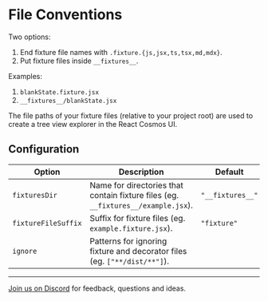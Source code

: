 # File Conventions

Two options:

1. End fixture file names with `.fixture.{js,jsx,ts,tsx,md,mdx}`.
2. Put fixture files inside `__fixtures__`.

Examples:

1. `blankState.fixture.jsx`
2. `__fixtures__/blankState.jsx`

The file paths of your fixture files (relative to your project root) are used to create a tree view explorer in the React Cosmos UI.

## Configuration

| Option              | Description                                                                       | Default          |
| ------------------- | --------------------------------------------------------------------------------- | ---------------- |
| `fixturesDir`       | Name for directories that contain fixture files (eg. `__fixtures__/example.jsx`). | `"__fixtures__"` |
| `fixtureFileSuffix` | Suffix for fixture files (eg. `example.fixture.jsx`).                             | `"fixture"`      |
| `ignore`            | Patterns for ignoring fixture and decorator files (eg. `["**/dist/**"]`).         |                  |

---

[Join us on Discord](https://discord.gg/3X95VgfnW5) for feedback, questions and ideas.
